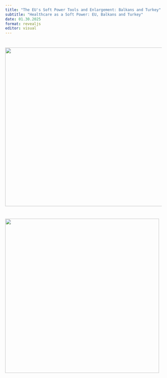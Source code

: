 ```yaml
---
title: "The EU's Soft Power Tools and Enlargement: Balkans and Turkey"
subtitle: "Healthcare as a Soft Power: EU, Balkans and Turkey"
date: 01.30.2025
format: revealjs
editor: visual
---
```


# ![](images/WhatsApp%20Image%202025-05-29%20at%204.36.09%20PM-01.jpeg){width="509"}

# ![](images/week%208-01.png){width="495"}
